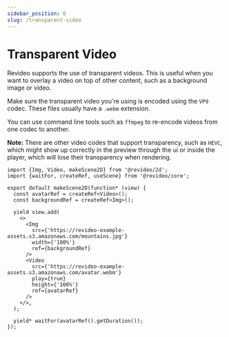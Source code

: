 ```yaml
---
sidebar_position: 6
slug: /transparent-video
---
```


# Transparent Video

Revideo supports the use of transparent videos. This is useful when you want to
overlay a video on top of other content, such as a background image or video.

Make sure the transparent video you're using is encoded using the `VP9` codec.
These files usually have a `.webm` extension.

You can use command line tools such as `ffmpeg` to re-encode videos from one
codec to another.

**Note:** There are other video codes that support transparency, such as `HEVC`,
which might show up correctly in the preview through the ui or inside the
player, which will lose their transparency when rendering.

```tsx editor
import {Img, Video, makeScene2D} from '@revideo/2d';
import {waitFor, createRef, useScene} from '@revideo/core';

export default makeScene2D(function* (view) {
  const avatarRef = createRef<Video>();
  const backgroundRef = createRef<Img>();

  yield view.add(
    <>
      <Img
        src={'https://revideo-example-assets.s3.amazonaws.com/mountains.jpg'}
        width={'100%'}
        ref={backgroundRef}
      />
      <Video
        src={'https://revideo-example-assets.s3.amazonaws.com/avatar.webm'}
        play={true}
        height={'100%'}
        ref={avatarRef}
      />
    </>,
  );

  yield* waitFor(avatarRef().getDuration());
});
```
